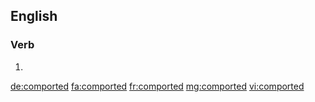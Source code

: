 ==English==

===Verb===
{{head|en|verb form}}

# {{en-past of|comport}}

[[de:comported]]
[[fa:comported]]
[[fr:comported]]
[[mg:comported]]
[[vi:comported]]